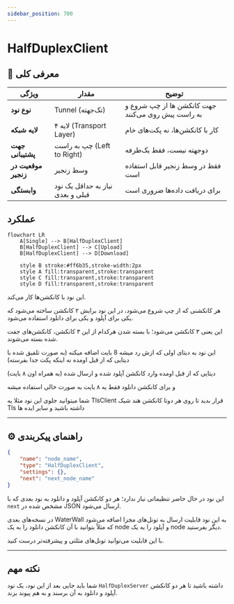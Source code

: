 ```yaml
---
sidebar_position: 700
---
```


# HalfDuplexClient

## 📖 معرفی کلی

| ویژگی              | مقدار                        | توضیح                                              |
|--------------------|------------------------------|----------------------------------------------------|
| **نوع نود**        | Tunnel (تک‌جهته)            | جهت کانکشن ها از چپ شروع و به راست پیش روی می‌کنند              |
| **لایه شبکه**      | لایه ۴ (Transport Layer)     | کار با کانکشن‌ها، نه پکت‌های خام                   |
| **جهت پشتیبانی**  | چپ به راست (Left to Right)   | دوجهته نیست، فقط یک‌طرفه                          |
| **موقعیت در زنجیر**| وسط زنجیر                 | فقط در وسط زنجیر قابل استفاده است               |
| **وابستگی**        | نیاز به حداقل یک نود قبلی و بعدی     | برای دریافت داده‌ها ضروری است                      |

## عملکرد

```mermaid
flowchart LR
    A[Single] --> B[HalfDuplexClient]
    B[HalfDuplexClient] --> C[Upload]
    B[HalfDuplexClient] --> D[Download]
    
    style B stroke:#ff6b35,stroke-width:2px
    style A fill:transparent,stroke:transparent
    style C fill:transparent,stroke:transparent
    style D fill:transparent,stroke:transparent
```

این نود با کانکشن‌ها کار می‌کند.

هر کانکشنی که از چپ شروع می‌شود، در این نود برایش ۲ کانکشن ساخته می‌شود که یکی برای آپلود و یکی برای دانلود استفاده می‌شود.

این یعنی ۳ کانکشن می‌شود؛ با بسته شدن هرکدام از این ۳ کانکشن، کانکشن‌های جفت شده بسته می‌شوند.

این نود به دیتای اولی که ازش رد میشه 8 بایت اضافه میکنه (به صورت تلفیق شده با دیتایی که از قبل اومده نه اینکه پکت جدا بفرسته)


دیتایی که از قبل اومده وارد کانکشن آپلود شده و ارسال شده (به همراه اون ۸ بایت)

و برای کانکشن دانلود فقط یه ۸ بایت به صورت خالی استفاده میشه

شما میتوانید جلوی این نود مثلا یه TlsClient قرار بدید تا روی هر دوتا کانکشن هند شیک Tls داشته باشید و سایر ایده ها

---

## ⚙️ راهنمای پیکربندی

```json
{
    "name": "node_name",
    "type": "HalfDuplexClient",
    "settings": {},
    "next": "next_node_name"
}
```

این نود در حال حاضر تنظیماتی نیاز ندارد؛ هر دو کانکشن آپلود و دانلود به نود بعدی که با `next` مشخص شده در JSON ارسال می‌شود.

در نسخه‌های بعدی WaterWall به این نود قابلیت ارسال به تونل‌های مجزا اضافه می‌شود که مثلاً بتوانید با آن کانکشن دانلود را به یک node و آپلود را به یک node دیگر بفرستید.

با این قابلیت می‌توانید تونل‌های مثلثی و پیشرفته‌تر درست کنید.

---

## نکته مهم

شما باید جایی بعد از این نود، یک نود `HalfDuplexServer` داشته باشید تا هر دو کانکشن آپلود و دانلود به آن برسند و به هم پیوند بزند.


